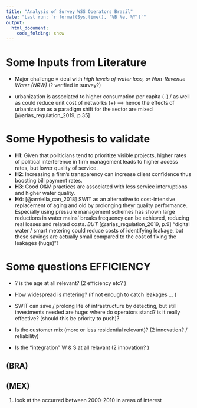```yaml
---
title: "Analysis of Survey WSS Operators Brazil"
date: "Last run: `r format(Sys.time(), '%B %e, %Y')`"
output: 
  html_document:
    code_folding: show
---
```

 
# Some Inputs from Literature 
+ Major challenge =  deal with _high levels of water loss, or Non-Revenue Water (NRW)_ 
(? verified in survey?) 

+ urbanization is associated to higher consumption per capita (-) / as well as could reduce unit cost of networks (+) —> hence the effects of urbanization as a paradigm shift for the sector are mixed [@arias_regulation_2019, p.35] 



# Some Hypothesis to validate

+ **H1**: Given that politicians tend to prioritize visible projects, higher rates of political interference in firm management leads to higher access rates, but lower quality of service. 
+ **H2**: Increasing a firm’s transparency can increase client confidence thus boosting bill payment rates. 
+ **H3**: Good O&M practices are associated with less service interruptions and higher water quality.
+ **H4**: [@arniella_can_2018] SWIT as an alternative to cost-intensive replacement of aging and old by prolonging theyr quality performance. Especially using pressure management schemes has shown large reductions in water mains' breaks frequency can be achieved, reducing real losses and related costs. _BUT_ [@arias_regulation_2019, p.9] “digital water / smart metering could reduce costs of identifying leakage, but these savings are actually small compared to the cost of fixing the leakages (huge)”!

  

# Some questions EFFICIENCY

+ ? is the age at all relevant? (2 efficiency etc? )
+ How widespread is metering? (if not enough to catch leakages ... )
+ SWIT can save / prolong life of infrastructure by detecting, but still investments needed are huge: where do operators stand? is it really effective? (should this be priority to push)?
+ Is the customer mix (more or less residential relevant)? (2 innovation? / reliability)

+ Is the "integration" W & S at all relavant (2 innovation? )


## (BRA)

## (MEX) 

1. look at the occurred between 2000-2010 in areas of interest 